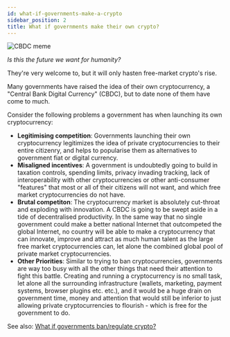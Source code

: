 ```yaml
---
id: what-if-governments-make-a-crypto
sidebar_position: 2
title: What if governments make their own crypto?
---
```



<img src={cbdcURL} alt="CBDC meme" />

_Is this the future we want for humanity?_

They're very welcome to, but it will only hasten free-market crypto's rise.

Many governments have raised the idea of their own cryptocurrency, a "Central Bank Digital Currency" (CBDC), but to date none of them have come to much.

Consider the following problems a government has when launching its own cryptocurrency:

- **Legitimising competition**: Governments launching their own cryptocurrency legitimizes the idea of private cryptocurrencies to their entire citizenry, and helps to popularise them as alternatives to government fiat or digital currency.
- **Misaligned incentives**: A government is undoubtedly going to build in taxation controls, spending limits, privacy invading tracking, lack of interoperability with other cryptocurrencies or other anti-consumer "features" that most or all of their citizens will not want, and which free market cryptocurrencies do not have.
- **Brutal competiton**: The cryptocurrency market is absolutely cut-throat and exploding with innovation. A CBDC is going to be swept aside in a tide of decentralised productivity. In the same way that no single government could make a better national Internet that outcompeted the global Internet, no country will be able to make a cryptocurrency that can innovate, improve and attract as much human talent as the large free market cryptocurrencies can, let alone the combined global pool of private market cryptocurrencies.
- **Other Priorities**: Similar to trying to ban cryptocurrencies, governments are way too busy with all the other things that need their attention to fight this battle. Creating and running a cryptocurrency is no small task, let alone all the surrounding infrastructure (wallets, marketing, payment systems, browser plugins etc. etc.), and it would be a huge drain on government time, money and attention that would still be inferior to just allowing private cryptocurrencies to flourish - which is free for the government to do.

See also: [What if governments ban/regulate crypto?](/faqs/Roadblocks/what-if-governments-ban-crypto)
